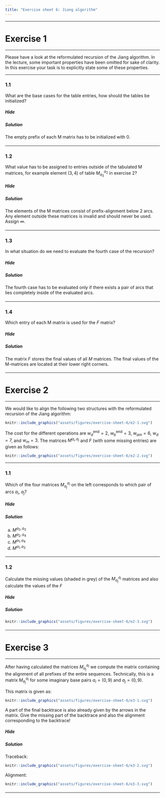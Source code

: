 ```yaml
---
title: "Exercise sheet 6: Jiang algorithm"
---
```



---------------------------------

# Exercise 1

---------------------------------

::: {.question data-latex=""}

Please have a look at the reformulated recursion of the Jiang algorithm.
In the lecture, some important properties have been omitted for sake of clarity.
In this exercise your task is to explicitly state some of these properties.

:::

---------------------------------

### 1.1

::: {.question data-latex=""}

What are the base cases for the table entries, how should the tables be initialized?

:::

#### {.tabset}

##### Hide

##### Solution

::: {.answer data-latex=""}

The empty prefix of each M matrix has to be initialized with 0.

:::

#### {-}

---------------------------------

### 1.2

::: {.question data-latex=""}

What value has to be assigned to entries outside of the tabulated M matrices, for example element $(3,4)$ of table $M^{a_2}_{a_3}$ in exercise 2?

:::

#### {.tabset}

##### Hide

##### Solution

::: {.answer data-latex=""}

The elements of the M matrices consist of prefix-alignment below 2 arcs.
Any element outside these matrices is invalid and should never be used. Assign $\infty$.

:::

#### {-}

---------------------------------

### 1.3

::: {.question data-latex=""}

In what situation do we need to evaluate the fourth case of the recursion?

:::

#### {.tabset}

##### Hide

##### Solution

::: {.answer data-latex=""}

The fourth case has to be evaluated only if there exists a pair of arcs that lies completely inside of the evaluated arcs.

:::

#### {-}

---------------------------------

### 1.4

::: {.question data-latex=""}

Which entry of each M matrix is used for the $F$ matrix?

:::

#### {.tabset}

##### Hide

##### Solution

::: {.answer data-latex=""}

The matrix $F$ stores the final values of all $M$ matrices. The final values of the M-matrices are located at their lower right corners.

:::

#### {-}

---------------------------------

# Exercise 2

---------------------------------

::: {.question data-latex=""}

We would like to align the following two structures with the reformulated recursion of the Jiang algorithm:

```r
knitr::include_graphics("assets/figures/exercise-sheet-6/e2-1.svg")
```

The cost for the different operations are $w_d^{\text{end}}=2$, $w_b^{\text{end}}=3$, $w_{am}=6$, $w_d=7$, and $w_m=3$.
The matrices $M^{a_i,a_j}$ and $F$ (with some missing entries) are given as follows:

```r
knitr::include_graphics("assets/figures/exercise-sheet-6/e2-2.svg")
```

:::

---------------------------------

### 1.1

::: {.question data-latex=""}

Which of the four matrices $M^{a_i}_{a_j}$ on the left corresponds to which pair of arcs $a_i$, $a_j$?

:::

#### {.tabset}

##### Hide

##### Solution

::: {.answer data-latex=""}

a. $M^{a_2,a_3}$
b. $M^{a_2,a_4}$
c. $M^{a_1,a_4}$
d. $M^{a_1,a_3}$

:::

#### {-}

---------------------------------

### 1.2

::: {.question data-latex=""}

Calculate the missing values (shaded in grey) of the $M^{a_i}_{a_j}$ matrices and also calculate the values of the $F$

:::

#### {.tabset}

##### Hide

##### Solution

::: {.answer data-latex=""}

```r
knitr::include_graphics("assets/figures/exercise-sheet-6/e2-3.svg")
```

:::

#### {-}

---------------------------------

# Exercise 3

---------------------------------

::: {.question data-latex=""}

After having calculated the matrices $M^{a_i}_{a_j}$ we compute the matrix containing the alignment of all prefixes of the entire sequences.
Technically, this is a matrix $M^{a_i}_{a_j}$ for some imaginary base pairs $a_i=(0,9)$ and $a_j=(0,9)$.

This matrix is given as:

```r
knitr::include_graphics("assets/figures/exercise-sheet-6/e3-1.svg")
```

A part of the final backtrace is also already given by the arrows in the matrix.
Give the missing part of the backtrace and also the alignment corresponding to the backtrace!

:::

#### {.tabset}

##### Hide

##### Solution

::: {.answer data-latex=""}

Traceback:

```r
knitr::include_graphics("assets/figures/exercise-sheet-6/e3-2.svg")
```

Alignment:

```r
knitr::include_graphics("assets/figures/exercise-sheet-6/e3-3.svg")
```

:::

#### {-}

---------------------------------